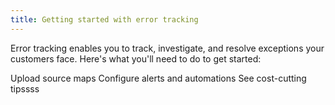 ```yaml
---
title: Getting started with error tracking
---
```



Error tracking enables you to track, investigate, and resolve exceptions your customers face. Here's what you'll need to do to get started:

<Steps>
    <Step title="Capture your first exception" required="required" goal="Capture your first exception events to PostHog.">
        <InstallationPlatforms />        
    </Step>
    <Step title="Get accurate stack traces" required="optional" goal="automatically upload source maps for your captured stack traces.">
        <CallToAction type="primary" to="#upload-source-maps">
            Upload source maps
        </CallToAction>
    </Step>
    <Step title="Configure alerts and automations" required="optional" goal="Receive notifications and automate your error tracking related workflows.">
        <CallToAction type="primary" to="#configure-alerts">
            Configure alerts and automations
        </CallToAction>
    </Step>
    <Step title="Cutting costs" required="optional" goal="We try to have the lowest pricing for every product. Here's how you can take advantage of our pricing.">
        <CallToAction type="primary" to="#cutting-costs">
            See cost-cutting tipssss
        </CallToAction>
    </Step>
</Steps>